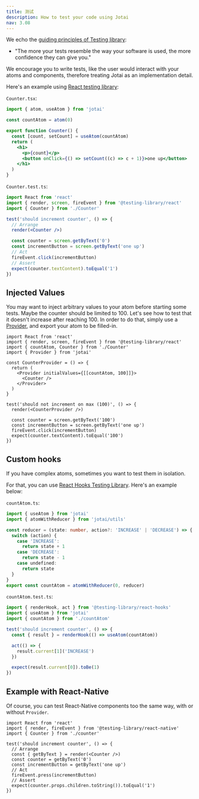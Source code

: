 ```yaml
---
title: 测试
description: How to test your code using Jotai
nav: 3.08
---
```


We echo the [guiding principles of Testing library](https://testing-library.com/docs/guiding-principles/):

- "The more your tests resemble the way your software is used, the more confidence they can give you."

We encourage you to write tests, like the user would interact with your atoms and components,
therefore treating Jotai as an implementation detail.

Here's an example using [React testing library](https://github.com/testing-library/react-testing-library):

`Counter.tsx`:

```jsx
import { atom, useAtom } from 'jotai'

const countAtom = atom(0)

export function Counter() {
  const [count, setCount] = useAtom(countAtom)
  return (
    <h1>
      <p>{count}</p>
      <button onClick={() => setCount((c) => c + 1)}>one up</button>
    </h1>
  )
}
```

`Counter.test.ts`:

```jsx
import React from 'react'
import { render, screen, fireEvent } from '@testing-library/react'
import { Counter } from './Counter'

test('should increment counter', () => {
  // Arrange
  render(<Counter />)

  const counter = screen.getByText('0')
  const incrementButton = screen.getByText('one up')
  // Act
  fireEvent.click(incrementButton)
  // Assert
  expect(counter.textContent).toEqual('1')
})
```

## Injected Values

You may want to inject arbitrary values to your atom before starting some tests.
Maybe the counter should be limited to 100. Let's see how to test that it doesn't increase after reaching 100.
In order to do that, simply use a [Provider](..api/core#provider), and export your atom to be filled-in.

```tsx
import React from 'react'
import { render, screen, fireEvent } from '@testing-library/react'
import { countAtom, Counter } from './Counter'
import { Provider } from 'jotai'

const CounterProvider = () => {
  return (
    <Provider initialValues={[[countAtom, 100]]}>
      <Counter />
    </Provider>
  )
}

test('should not increment on max (100)', () => {
  render(<CounterProvider />)

  const counter = screen.getByText('100')
  const incrementButton = screen.getByText('one up')
  fireEvent.click(incrementButton)
  expect(counter.textContent).toEqual('100')
})
```

## Custom hooks

If you have complex atoms, sometimes you want to test them in isolation.

For that, you can use [React Hooks Testing Library](https://github.com/testing-library/react-hooks-testing-library).
Here's an example below:

`countAtom.ts`:

```ts
import { useAtom } from 'jotai'
import { atomWithReducer } from 'jotai/utils'

const reducer = (state: number, action?: 'INCREASE' | 'DECREASE') => {
  switch (action) {
    case 'INCREASE':
      return state + 1
    case 'DECREASE':
      return state - 1
    case undefined:
      return state
  }
}
export const countAtom = atomWithReducer(0, reducer)
```

`countAtom.test.ts`:

```ts
import { renderHook, act } from '@testing-library/react-hooks'
import { useAtom } from 'jotai'
import { countAtom } from './countAtom'

test('should increment counter', () => {
  const { result } = renderHook(() => useAtom(countAtom))

  act(() => {
    result.current[1]('INCREASE')
  })

  expect(result.current[0]).toBe(1)
})
```

## Example with React-Native

Of course, you can test React-Native components too the same way, with or without `Provider`.

```tsx
import React from 'react'
import { render, fireEvent } from '@testing-library/react-native'
import { Counter } from './counter'

test('should increment counter', () => {
  // Arrange
  const { getByText } = render(<Counter />)
  const counter = getByText('0')
  const incrementButton = getByText('one up')
  // Act
  fireEvent.press(incrementButton)
  // Assert
  expect(counter.props.children.toString()).toEqual('1')
})
```
